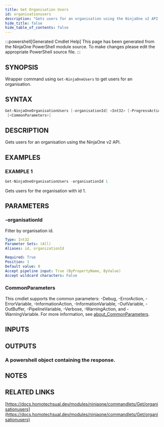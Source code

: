 ```yaml
---
title: Get Organisation Users
id: organisationusers
description: "Gets users for an organisation using the NinjaOne v2 API."
hide_title: false
hide_table_of_contents: false
---
```


:::powershell[Generated Cmdlet Help]
This page has been generated from the NinjaOne PowerShell module source. To make changes please edit the appropriate PowerShell source file.
:::

## SYNOPSIS

Wrapper command using `Get-NinjaOneUsers` to get users for an organisation.

## SYNTAX

```powershell
Get-NinjaOneOrganisationUsers [-organisationId] <Int32> [-ProgressAction <ActionPreference>]
 [<CommonParameters>]
```

## DESCRIPTION

Gets users for an organisation using the NinjaOne v2 API.

## EXAMPLES

### EXAMPLE 1

```powershell
Get-NinjaOneOrganisationUsers -organisationId 1
```

Gets users for the organisation with id 1.

## PARAMETERS

### -organisationId

Filter by organisation id.

```yaml
Type: Int32
Parameter Sets: (All)
Aliases: id, organizationId

Required: True
Position: 1
Default value: 0
Accept pipeline input: True (ByPropertyName, ByValue)
Accept wildcard characters: False
```

### CommonParameters

This cmdlet supports the common parameters: -Debug, -ErrorAction, -ErrorVariable, -InformationAction, -InformationVariable, -OutVariable, -OutBuffer, -PipelineVariable, -Verbose, -WarningAction, and -WarningVariable. For more information, see [about_CommonParameters](http://go.microsoft.com/fwlink/?LinkID=113216).

## INPUTS


## OUTPUTS

### A powershell object containing the response.

## NOTES

## RELATED LINKS

[https://docs.homotechsual.dev/modules/ninjaone/commandlets/Get/organisationusers](https://docs.homotechsual.dev/modules/ninjaone/commandlets/Get/organisationusers)
